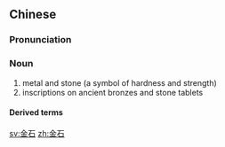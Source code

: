==Chinese==
{{zh-forms}}

===Pronunciation===
{{zh-pron
|m=jīnshí
|c=gam1 sek6
|mn=kim-chio̍h
|cat=n
}}

===Noun===
{{zh-noun}}

# metal and stone (a symbol of hardness and strength)
# inscriptions on ancient bronzes and stone tablets

====Derived terms====
{{zh-der|金石學}}

[[sv:金石]]
[[zh:金石]]